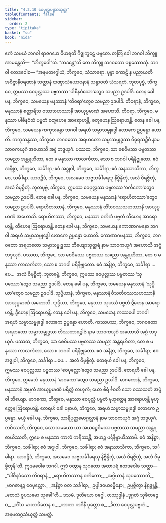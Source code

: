 ```yaml
---
title: "4.2.10 ဝေပုလ္လပဗ္ဗတသုတ္တ"
tableOfContents: false
sidebar:
  order: 2
type: "tipitaka"
basket: "su"
book: "nida"
---
```



<DynamicBreadcrumb />

<Division number="143" book="nida">

<Paragraph number="885" book="nida">
ဧကံ သမယံ ဘဂဝါ ရာဇဂဟေ ဝိဟရတိ ဂိဇ္ဈကူဋေ ပဗ္ဗတေ. တတြ ခေါ ဘဂဝါ ဘိက္ခူ အာမန္တေသိ—  “ဘိက္ခဝေါ”တိ. “ဘဒန္တေ”တိ တေ ဘိက္ခူ ဘဂဝတော ပစ္စဿောသုံ. ဘဂဝါ ဧတဒဝေါစ—
</Paragraph>

<Paragraph number="886" book="nida">
“အနမတဂ္ဂေါယံ, ဘိက္ခဝေ, သံသာရော. ပုဗ္ဗာ ကောဋိ န ပညာယတိ အဝိဇ္ဇာနီဝရဏာနံ သတ္တာနံ တဏှာသံယောဇနာနံ သန္ဓာဝတံ သံသရတံ. ဘူတပုဗ္ဗံ, ဘိက္ခဝေ, ဣမဿ ဝေပုလ္လဿ ပဗ္ဗတဿ ‘ပါစီနဝံသော’တွေဝ သမညာ ဥဒပါဒိ. တေန ခေါ ပန, ဘိက္ခဝေ, သမယေန မနုဿာနံ ‘တိဝရာ’တွေဝ သမညာ ဥဒပါဒိ. တိဝရာနံ, ဘိက္ခဝေ, မနုဿာနံ စတ္တာရီသ ဝဿသဟဿာနိ အာယုပ္ပမာဏံ အဟောသိ. တိဝရာ, ဘိက္ခဝေ, မနုဿာ ပါစီနဝံသံ ပဗ္ဗတံ စတူဟေန အာရောဟန္တိ, စတူဟေန ဩရောဟန္တိ. တေန ခေါ ပန, ဘိက္ခဝေ, သမယေန ကကုသန္ဓော ဘဂဝါ အရဟံ သမ္မာသမ္ဗုဒ္ဓေါ လောကေ ဥပ္ပန္နော ဟောတိ. ကကုသန္ဓဿ, ဘိက္ခဝေ, ဘဂဝတော အရဟတော သမ္မာသမ္ဗုဒ္ဓဿ ဝိဓုရသဉ္ဇီဝံ နာမ သာဝကယုဂံ အဟောသိ အဂ္ဂံ ဘဒ္ဒယုဂံ. ပဿထ, ဘိက္ခဝေ, သာ စေဝိမဿ ပဗ္ဗတဿ သမညာ အန္တရဟိတာ, တေ စ မနုဿာ ကာလင်္ကတာ, သော စ ဘဂဝါ ပရိနိဗ္ဗုတော. ဧဝံ အနိစ္စာ, ဘိက္ခဝေ, သင်္ခါရာ; ဧဝံ အဒ္ဓုဝါ, ဘိက္ခဝေ, သင်္ခါရာ; ဧဝံ အနဿာသိကာ, ဘိက္ခဝေ, သင်္ခါရာ. ယာဝဉ္စိဒံ, ဘိက္ခဝေ, အလမေဝ သဗ္ဗသင်္ခါရေသု နိဗ္ဗိန္ဒိတုံ, အလံ ဝိရဇ္ဇိတုံ, အလံ ဝိမုစ္စိတုံ.
</Paragraph>

<Paragraph number="887" book="nida">
ဘူတပုဗ္ဗံ, ဘိက္ခဝေ, ဣမဿ ဝေပုလ္လဿ ပဗ္ဗတဿ ‘ဝင်္ကကော’တွေဝ သမညာ ဥဒပါဒိ. တေန ခေါ ပန, ဘိက္ခဝေ, သမယေန မနုဿာနံ ‘ရောဟိတဿာ’တွေဝ သမညာ ဥဒပါဒိ. ရောဟိတဿာနံ, ဘိက္ခဝေ, မနုဿာနံ တိံသဝဿသဟဿာနိ အာယုပ္ပမာဏံ အဟောသိ. ရောဟိတဿာ, ဘိက္ခဝေ, မနုဿာ ဝင်္ကကံ ပဗ္ဗတံ တီဟေန အာရောဟန္တိ, တီဟေန ဩရောဟန္တိ. တေန ခေါ ပန, ဘိက္ခဝေ, သမယေန ကောဏာဂမနော ဘဂဝါ အရဟံ သမ္မာသမ္ဗုဒ္ဓေါ လောကေ ဥပ္ပန္နော ဟောတိ. ကောဏာဂမနဿ, ဘိက္ခဝေ, ဘဂဝတော အရဟတော သမ္မာသမ္ဗုဒ္ဓဿ ဘိယျောသုတ္တရံ နာမ သာဝကယုဂံ အဟောသိ အဂ္ဂံ ဘဒ္ဒယုဂံ. ပဿထ, ဘိက္ခဝေ, သာ စေဝိမဿ ပဗ္ဗတဿ သမညာ အန္တရဟိတာ, တေ စ မနုဿာ ကာလင်္ကတာ, သော စ ဘဂဝါ ပရိနိဗ္ဗုတော. ဧဝံ အနိစ္စာ, ဘိက္ခဝေ, သင်္ခါရာ …ပေ…  အလံ ဝိမုစ္စိတုံ.
</Paragraph>

<Paragraph number="888" book="nida">
ဘူတပုဗ္ဗံ, ဘိက္ခဝေ, ဣမဿ ဝေပုလ္လဿ ပဗ္ဗတဿ ‘သုပဿော’တွေဝ သမညာ ဥဒပါဒိ. တေန ခေါ ပန, ဘိက္ခဝေ, သမယေန မနုဿာနံ ‘သုပ္ပိယာ’တွေဝ သမညာ ဥဒပါဒိ. သုပ္ပိယာနံ, ဘိက္ခဝေ, မနုဿာနံ ဝီသတိဝဿသဟဿာနိ အာယုပ္ပမာဏံ အဟောသိ. သုပ္ပိယာ, ဘိက္ခဝေ, မနုဿာ သုပဿံ ပဗ္ဗတံ ဒွီဟေန အာရောဟန္တိ, ဒွီဟေန ဩရောဟန္တိ. တေန ခေါ ပန, ဘိက္ခဝေ, သမယေန ကဿပေါ ဘဂဝါ အရဟံ သမ္မာသမ္ဗုဒ္ဓေါ လောကေ ဥပ္ပန္နော ဟောတိ. ကဿပဿ, ဘိက္ခဝေ, ဘဂဝတော အရဟတော သမ္မာသမ္ဗုဒ္ဓဿ တိဿဘာရဒွါဇံ နာမ သာဝကယုဂံ အဟောသိ အဂ္ဂံ ဘဒ္ဒယုဂံ. ပဿထ, ဘိက္ခဝေ, သာ စေဝိမဿ ပဗ္ဗတဿ သမညာ အန္တရဟိတာ, တေ စ မနုဿာ ကာလင်္ကတာ, သော စ ဘဂဝါ ပရိနိဗ္ဗုတော. ဧဝံ အနိစ္စာ, ဘိက္ခဝေ, သင်္ခါရာ; ဧဝံ အဒ္ဓုဝါ, ဘိက္ခဝေ, သင်္ခါရာ …ပေ…  အလံ ဝိမုစ္စိတုံ.
</Paragraph>

<Paragraph number="889" book="nida">
ဧတရဟိ ခေါ ပန, ဘိက္ခဝေ, ဣမဿ ဝေပုလ္လဿ ပဗ္ဗတဿ ‘ဝေပုလ္လော’တွေဝ သမညာ ဥဒပါဒိ. ဧတရဟိ ခေါ ပန, ဘိက္ခဝေ, ဣမေသံ မနုဿာနံ ‘မာဂဓကာ’တွေဝ သမညာ ဥဒပါဒိ. မာဂဓကာနံ, ဘိက္ခဝေ, မနုဿာနံ အပ္ပကံ အာယုပ္ပမာဏံ ပရိတ္တံ လဟုကံ; ယော စိရံ ဇီဝတိ သော ဝဿသတံ အပ္ပံ ဝါ ဘိယျော. မာဂဓကာ, ဘိက္ခဝေ, မနုဿာ ဝေပုလ္လံ ပဗ္ဗတံ မုဟုတ္တေန အာရောဟန္တိ မုဟုတ္တေန ဩရောဟန္တိ. ဧတရဟိ ခေါ ပနာဟံ, ဘိက္ခဝေ, အရဟံ သမ္မာသမ္ဗုဒ္ဓေါ လောကေ ဥပ္ပန္နော. မယှံ ခေါ ပန, ဘိက္ခဝေ, သာရိပုတ္တမောဂ္ဂလ္လာနံ နာမ သာဝကယုဂံ အဂ္ဂံ ဘဒ္ဒယုဂံ. ဘဝိဿတိ, ဘိက္ခဝေ, သော သမယော ယာ အယဉ္စေဝိမဿ ပဗ္ဗတဿ သမညာ အန္တရဓာယိဿတိ, ဣမေ စ မနုဿာ ကာလံ ကရိဿန္တိ, အဟဉ္စ ပရိနိဗ္ဗာယိဿာမိ. ဧဝံ အနိစ္စာ, ဘိက္ခဝေ, သင်္ခါရာ; ဧဝံ အဒ္ဓုဝါ, ဘိက္ခဝေ, သင်္ခါရာ; ဧဝံ အနဿာသိကာ, ဘိက္ခဝေ, သင်္ခါရာ. ယာဝဉ္စိဒံ, ဘိက္ခဝေ, အလမေဝ သဗ္ဗသင်္ခါရေသု နိဗ္ဗိန္ဒိတုံ, အလံ ဝိရဇ္ဇိတုံ, အလံ ဝိမုစ္စိတုန်”တိ.
</Paragraph>

<Paragraph number="890" book="nida">
ဣဒမဝေါစ ဘဂဝါ. ဣဒံ ဝတွာန သုဂတော အထာပရံ ဧတဒဝေါစ သတ္ထာ—
</Paragraph>

<Paragraph number="891" type="verses" book="nida">
_“ပါစီနဝံသော တိဝရာနံ,_  
_ရောဟိတဿာန ဝင်္ကကော;_  
_သုပ္ပိယာနံ သုပဿောတိ,_  
_မာဂဓာနဉ္စ ဝေပုလ္လော._  

</Paragraph>

<Paragraph number="892" book="nida">
_အနိစ္စာ ဝတ သင်္ခါရာ,_  
ဥပ္ပါဒဝယဓမ္မိနော;_  
ဥပ္ပဇ္ဇိတွာ နိရုဇ္ဈန္တိ,_  
_တေသံ ဝူပသမော သုခေါ”တိ._  


</Paragraph>
</Division>

<Paragraph number="893" type="center" book="nida">
ဒသမံ.



</Paragraph>

<Paragraph number="894" type="center" book="nida">
ဒုတိယော ဝဂ္ဂေါ.



</Paragraph>

<Paragraph number="895" type="center" book="nida">
တဿုဒ္ဒါနံ


</Paragraph>

<Paragraph number="896" type="verses" book="nida">
_ဒုဂ္ဂတံ သုခိတဉ္စေဝ,_  
_တိံသ မာတာပိတေန စ;_  
_ဘာတာ ဘဂိနီ ပုတ္တော စ,_  
_ဓီတာ ဝေပုလ္လပဗ္ဗတံ._  


</Paragraph>

<Paragraph number="897" type="center" book="nida">
အနမတဂ္ဂသံယုတ္တံ သမတ္တံ.
</Paragraph>